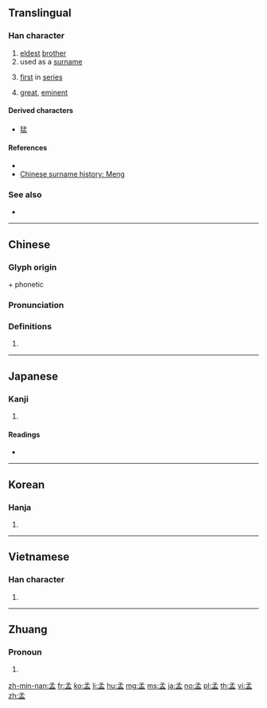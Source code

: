 {{character info/new}}
{{also|盂}}
==Translingual==

===Han character===
{{Han char|rn=39|rad=子|as=05|sn=8|four=17107|canj=NDBT|ids=⿱子皿}}

# [[eldest]] [[brother]]
# used as a [[surname]]
# {{lb|zh|figuratively}} [[first]] in [[series]]
# {{lb|zh|figuratively}} [[great]], [[eminent]]

====Derived characters====
* [[猛]]

====References====
* {{Han ref|kx=0278.160|dkj=06960|dj=0546.110|hdz=21013.030|uh=5B5F|ud=23391|bh=A973|bd=43379}}
* [http://english.people.com.cn/200507/18/eng20050718_196788.html Chinese surname history: Meng]

===See also===
* {{l|mul|盂}}

----

==Chinese==
{{zh-forms}}

===Glyph origin===
{{Han etym}}
{{m|zh|子||[[child]]; [[son]]}} + phonetic {{och-l|皿}}

===Pronunciation===
{{zh-pron
|m=mèng
|c=maang6
|h=pfs=men
|mn=bēng
|mc=y
|oc=y
|ma=
|cat=a,pn
}}

===Definitions===
{{zh-hanzi}}

# {{rfdef|lang=zh}}

----

==Japanese==

===Kanji===
{{ja-kanji|grade=|rs=子05}}

# {{defn|lang=ja|sort=子05}}

====Readings====
* {{ja-readings|goon=[[みょう]] (myō), [[もう]] (mō)|kanon=[[ぼう]] (bō), [[もう]] (mō)|kanyoon=[[まん]] (man)|kun=[[かしら]] (kashira), [[はじめ]] (hajime)}}

----

==Korean==

===Hanja===
{{ko-hanja|hangeul=[[맹]], [[망]]|rv=maeng, mang|mr=maeng, mang}}

# {{defn|lang=ko|sort=子05}}

----

==Vietnamese==

===Han character===
{{vi-hantu|[[mạnh]]|rs=子05}}

# {{defn|lang=vi|sort=子05}}

----

==Zhuang==

===Pronoun===
{{za-head|pronoun}}

# {{za-sawndip form of||mwngz}}

[[zh-min-nan:孟]]
[[fr:孟]]
[[ko:孟]]
[[li:孟]]
[[hu:孟]]
[[mg:孟]]
[[ms:孟]]
[[ja:孟]]
[[no:孟]]
[[pl:孟]]
[[th:孟]]
[[vi:孟]]
[[zh:孟]]